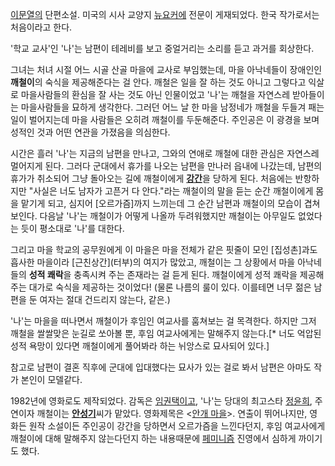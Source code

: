 [[이문열]]의 단편소설. 미국의 시사 교양지 [[뉴요커]]에 전문이 게재되었다. 한국 작가로서는 처음이라고 한다. 

'학교 교사'인 '나'는 남편이 테레비를 보고 중얼거리는 소리를 듣고 과거를 회상한다.

그녀는 처녀 시절 어느 시골 산골 마을에 교사로 부임했는데, 마을 아낙네들이 장애인인 '''깨철이'''의 숙식을 제공해준다는 걸 안다. 깨철은 일을 잘 하는 것도 아니고 그렇다고 익살로 마을사람들의 환심을 잘 사는 것도 아닌 인물이었고 '나'는 깨철을 자연스레 받아들이는 마을사람들을 묘하게 생각한다. 그러던 어느 날 한 마을 남정네가 깨철을 두들겨 패는 일이 벌어지는데 마을 사람들은 오히려 깨철이를 두둔해준다. 주인공은 이 광경을 보며 성적인 것과 어떤 연관을 가졌음을 의심한다.

시간은 흘러 '나'는 지금의 남편을 만나고, 그와의 연애로 깨철에 대한 관심은 자연스레 멀어지게 된다. 그러다 군대에서 휴가를 나오는 남편을 만나러 읍내에 나갔는데, 남편의 휴가가 취소되어 그냥 돌아오는 길에 깨철이에게 '''[[강간]]'''을 당하게 된다. 처음에는 반항하지만 "사실은 너도 남자가 고픈거 다 안다."라는 깨철이의 말을 듣는 순간 깨철이에게 몸을 맡기게 되고, 심지어 [오르가즘]까지 느끼는데 그 순간 남편과 깨철이의 모습이 겹쳐 보인다. 다음날 '나'는 깨철이가 어떻게 나올까 두려워했지만 깨철이는 아무일도 없었다는 듯이 평소대로 '나'를 대한다.

그리고 마을 학교의 공무원에게 이 마을은 마을 전체가 같은 핏줄이 모인 [집성촌]과도 흡사한 마을이라 [근친상간](터부)의 여지가 많았고, 깨철이는 그 상황에서 마을 아낙네들의 '''성적 쾌락'''을 충족시켜 주는 존재라는 걸 듣게 된다. 깨철이에게 성적 쾌락을 제공해주는 대가로 숙식을 제공하는 것이었다! (물론 나름의 룰이 있다. 이를테면 너무 젊은 남편을 둔 여자는 절대 건드리지 않는다, 같은.)

'나'는 마을을 떠나면서 깨철이가 후임인 여교사를 훔쳐보는 걸 목격한다. 하지만 그저 깨철을 쌀쌀맞은 눈길로 쏘아볼 뿐, 후임 여교사에게는 말해주지 않는다.[* 너도 억압된 성적 욕망이 있다면 깨철이에게 풀어봐라 하는 뉘앙스로 묘사되어 있다.]

참고로 남편이 결혼 직후에 군대에 입대했다는 묘사가 있는 걸로 봐서 남편은 아마도 작가 본인이 모델같다.

1982년에 영화로도 제작되었다. 감독은 [[임권택]]이고, '나'는 당대의 최고스타 [[정윤희]], 주연이자 깨철이는 '''[[안성기]]'''씨가 맡았다. 영화제목은 <[[안개 마을]]>. 연출이 뛰어나지만, 영화든 원작 소설이든 주인공이 강간을 당하면서 오르가즘을 느낀다던지, 후임 여교사에게 깨철이에 대해 말해주지 않는다던지 하는 내용때문에 [[페미니즘]] 진영에서 심하게 까이기도 했다.
